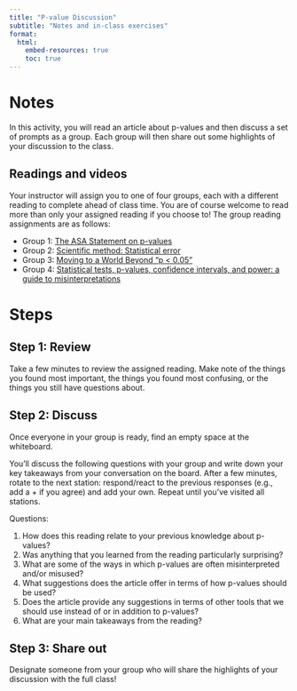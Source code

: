 ```yaml
---
title: "P-value Discussion"
subtitle: "Notes and in-class exercises"
format: 
  html:
    embed-resources: true
    toc: true
---
```


# Notes

In this activity, you will read an article about p-values and then discuss a set of prompts as a group. Each group will then share out some highlights of your discussion to the class.

## Readings and videos

Your instructor will assign you to one of four groups, each with a different reading to complete ahead of class time. You are of course welcome to read more than only your assigned reading if you choose to! The group reading assignments are as follows:

-   Group 1: [The ASA Statement on p-values](https://www.tandfonline.com/doi/full/10.1080/00031305.2016.1154108)
-   Group 2: [Scientific method: Statistical error](https://www.nature.com/news/scientific-method-statistical-errors-1.14700)
-   Group 3: [Moving to a World Beyond "p \< 0.05"](https://www.tandfonline.com/doi/full/10.1080/00031305.2019.1583913)
-   Group 4: [Statistical tests, p-values, confidence intervals, and power: a guide to misinterpretations](https://drive.google.com/file/d/1dW6G8gO4PGAZP-cTf7w2EC29hmHbvdOq/view?usp=sharing)

# Steps

## Step 1: Review

Take a few minutes to review the assigned reading. Make note of the things you found most important, the things you found most confusing, or the things you still have questions about.

## Step 2: Discuss

Once everyone in your group is ready, find an empty space at the whiteboard.

You'll discuss the following questions with your group and write down your key takeaways from your conversation on the board. After a few minutes, rotate to the next station: respond/react to the previous responses (e.g., add a + if you agree) and add your own. Repeat until you've visited all stations.

Questions:

1.  How does this reading relate to your previous knowledge about p-values?
2.  Was anything that you learned from the reading particularly surprising?
3.  What are some of the ways in which p-values are often misinterpreted and/or misused?
4.  What suggestions does the article offer in terms of how p-values should be used?
5.  Does the article provide any suggestions in terms of other tools that we should use instead of or in addition to p-values?
6.  What are your main takeaways from the reading?

## Step 3: Share out

Designate someone from your group who will share the highlights of your discussion with the full class!
